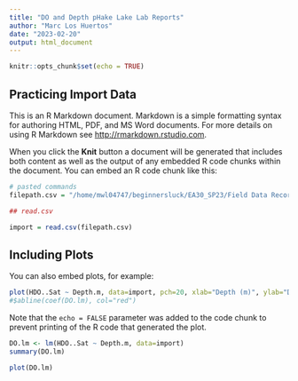 ```yaml
---
title: "DO and Depth pHake Lake Lab Reports"
author: "Marc Los Huertos"
date: "2023-02-20"
output: html_document
---
```


```r
knitr::opts_chunk$set(echo = TRUE)
```

## Practicing Import Data

This is an R Markdown document. Markdown is a simple formatting syntax for authoring HTML, PDF, and MS Word documents. For more details on using R Markdown see <http://rmarkdown.rstudio.com>.

When you click the **Knit** button a document will be generated that includes both content as well as the output of any embedded R code chunks within the document. You can embed an R code chunk like this:

```r
# pasted commands
filepath.csv = "/home/mwl04747/beginnersluck/EA30_SP23/Field Data Recording (master sheet) - Data.csv"

## read.csv

import = read.csv(filepath.csv)
```

## Including Plots

You can also embed plots, for example:

```r
plot(HDO..Sat ~ Depth.m, data=import, pch=20, xlab="Depth (m)", ylab="DO (% Sat)", las=1, main="Dissolved Oxygen vs. Depth, pHake Lake Spring 2023")
#$abline(coef(DO.lm), col="red")
```

Note that the `echo = FALSE` parameter was added to the code chunk to prevent printing of the R code that generated the plot.

```r
DO.lm <- lm(HDO..Sat ~ Depth.m, data=import)
summary(DO.lm)
```
```r
plot(DO.lm)
```

